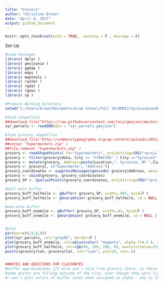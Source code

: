 ```yaml
---
title: "Grocery"
author: "Christine Brown"
date: "April 8, 2017"
output: github_document
---
```


```r
knitr::opts_chunk$set(echo = TRUE,  warning = F , message = F)
```
Set-Up
```r
#Load Packages
library( dplyr )
library( geojsonio )
library( ggmap )
library( maps )
library( maptools )
library( raster )
library( rgdal )
library( rgeos )
library( sp )

#Prepare Working Directory
setwd("C:/Users/brown/Documents/Grad School/Fall 16/DDMII/SyracuseLandBank/Grocery")

```


```r

#load shapefiles
##download.file("https://raw.githubusercontent.com/lecy/geojson/master/syr_parcels.geojson", "syr_parcels.geojson" )
syr_parcels <- readOGR(dsn = "syr_parcels.geojson")

#load grocery shapefiles
##download.file("http://communitygeography.org/wp-content/uploads/2015/08/Supermarkets.shp_.zip", "Supermarkets.zip" )
##unzip( "Supermarkets.zip" )
##file.remove( "Supermarkets.zip" )
grocery <- readShapePoints( fn="Supermarkets", proj4string=CRS("+proj=longlat +datum=WGS84") )
grocery <- filter(grocery@data, City == "SYRACUSE" | City =="Syracuse" )
grocery <- mutate(grocery, Address=paste(Location,", Syracuse, NY ",ZipCode))
grocery <- grocery[, c("Supermarke", "Address")]
grocery_coordinates <- suppressMessages(geocode( grocery$Address, messaging=F ))
grocery <- cbind(grocery, grocery_coordinates)
grocery_SP <- SpatialPoints(grocery_coordinates, proj4string=CRS("+proj=longlat +datum=WGS84") )

#half-mile buffer
grocery_buff_halfmile <- gBuffer( grocery_SP, width=.005, byid=T )
grocery_buff_halfmile <- gUnaryUnion( grocery_buff_halfmile, id = NULL )

#one-mile buffer
grocery_buff_onemile <- gBuffer( grocery_SP, width=.01, byid=T )
grocery_buff_onemile <- gUnaryUnion( grocery_buff_onemile, id = NULL )


#plot
par(mar=c(0,0,0,0))
plot(syr_parcels, col="grey95", border=F )
plot(grocery_buff_onemile, col=adjustcolor( "magenta", alpha.f=0.6 ), add=T, border=T)
plot(grocery_buff_halfmile, col=rgb(49, 109, 206, 60, maxColorValue=255), add=T, border=T)
points(grocery$lon, grocery$lat, col="cyan", pch=19, cex=.8)


##NOTES AND QUESTIONS FOR CLASSMATES
#buffer approximiates 1/2 mile and 1 mile from grocery store, as these are the measures used to identify food deserts.  i think someone figured out how to get the distances exact - we should apply that here before moving forward.
#some points are falling outside of the city, even though they were listed with Syracuse addresses.  this is a data entry issue (by whoever posted from community geography). should we manually identify and eliminate those outside the bounds?
#r won't plot colors of buffer zones when assigned an alpha - why is that?

```
